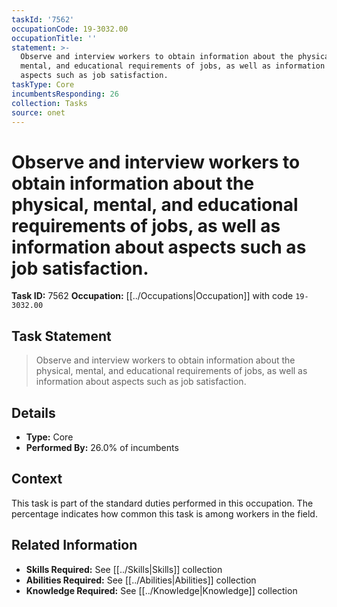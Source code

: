 ```yaml
---
taskId: '7562'
occupationCode: 19-3032.00
occupationTitle: ''
statement: >-
  Observe and interview workers to obtain information about the physical,
  mental, and educational requirements of jobs, as well as information about
  aspects such as job satisfaction.
taskType: Core
incumbentsResponding: 26
collection: Tasks
source: onet
---
```

# Observe and interview workers to obtain information about the physical, mental, and educational requirements of jobs, as well as information about aspects such as job satisfaction.

**Task ID:** 7562
**Occupation:** [[../Occupations|Occupation]] with code `19-3032.00`

## Task Statement

> Observe and interview workers to obtain information about the physical, mental, and educational requirements of jobs, as well as information about aspects such as job satisfaction.

## Details

- **Type:** Core
- **Performed By:** 26.0% of incumbents

## Context

This task is part of the standard duties performed in this occupation. The percentage indicates how common this task is among workers in the field.

## Related Information

- **Skills Required:** See [[../Skills|Skills]] collection
- **Abilities Required:** See [[../Abilities|Abilities]] collection
- **Knowledge Required:** See [[../Knowledge|Knowledge]] collection
